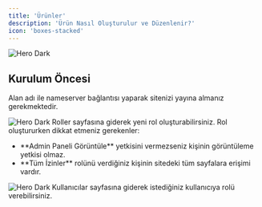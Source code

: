 ```yaml
---
title: 'Ürünler'
description: 'Ürün Nasıl Oluşturulur ve Düzenlenir?'
icon: 'boxes-stacked'
---
```

<img
className=""
src="/images/roles.png"
alt="Hero Dark"
/>

## Kurulum Öncesi

Alan adı ile nameserver bağlantısı yaparak sitenizi yayına almanız gerekmektedir.

<Steps>
<Step title="Rol Oluşturma">
<img
className=""
src="/images/roles.png"
alt="Hero Dark"
/>
  Roller sayfasına giderek yeni rol oluşturabilirsiniz. Rol oluştururken dikkat etmeniz gerekenler:
  <ul>
    <li>**Admin Paneli Görüntüle** yetkisini vermezseniz kişinin görüntüleme yetkisi olmaz.</li>
    <li>**Tüm İzinler** rolünü verdiğiniz kişinin sitedeki tüm sayfalara erişimi vardır.</li>
  </ul>
</Step>
<Step title="Rol Tanımlama">
  <img
className=""
src="/images/roles.png"
alt="Hero Dark"
/>
Kullanıcılar sayfasına giderek istediğiniz kullanıcıya rolü verebilirsiniz.
</Step>
</Steps>




